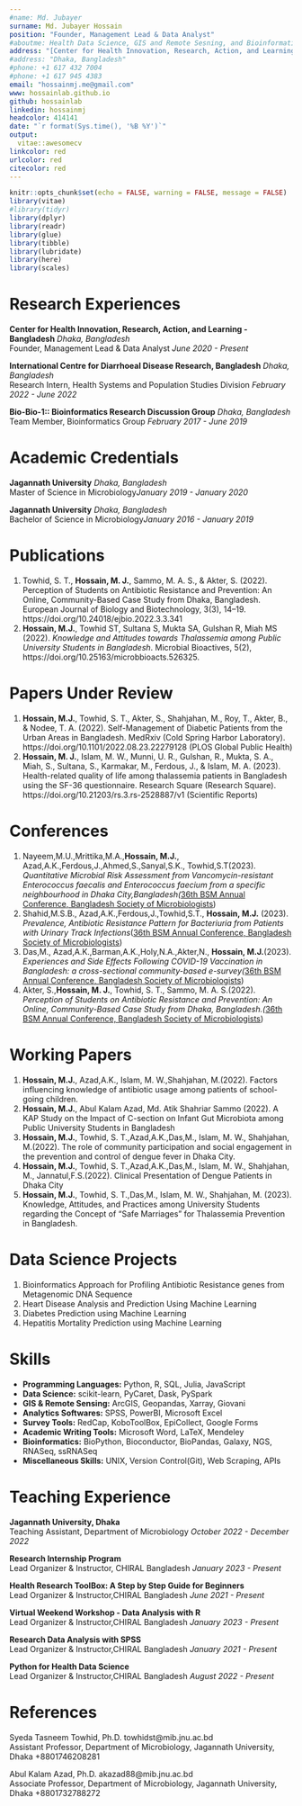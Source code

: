 ```yaml
---
#name: Md. Jubayer
surname: Md. Jubayer Hossain
position: "Founder, Management Lead & Data Analyst"
#aboutme: Health Data Science, GIS and Remote Sesning, and Bioinformatics 
address: "[Center for Health Innovation, Research, Action, and Learning - Bangladesh (CHIRAL Bangladesh](http://chiralbd.org/))"
#address: "Dhaka, Bangladesh"
#phone: +1 617 432 7004
#phone: +1 617 945 4383
email: "hossainmj.me@gmail.com"
www: hossainlab.github.io
github: hossainlab
linkedin: hossainmj
headcolor: 414141
date: "`r format(Sys.time(), '%B %Y')`"
output: 
  vitae::awesomecv
linkcolor: red
urlcolor: red
citecolor: red
---
```


```r
knitr::opts_chunk$set(echo = FALSE, warning = FALSE, message = FALSE)
library(vitae)
#library(tidyr)
library(dplyr)
library(readr)
library(glue)
library(tibble)
library(lubridate)
library(here)
library(scales)
```


# Research Experiences
**<span style="font-size:1em;">Center for Health Innovation, Research, Action, and Learning - Bangladesh</span>** \hfill _Dhaka, Bangladesh_  
Founder, Management Lead & Data Analyst \hfill _June 2020 - Present_  

**<span style="font-size:1em;">International Centre for Diarrhoeal Disease Research, Bangladesh</span>** \hfill _Dhaka, Bangladesh_  
Research Intern, Health Systems and Population Studies Division \hfill _February 2022 - June 2022_ 

**<span style="font-size:1em;">Bio-Bio-1:: Bioinformatics Research Discussion Group</span>** \hfill _Dhaka, Bangladesh_  
Team Member, Bioinformatics Group \hfill _February 2017 - June 2019_ 


# Academic Credentials 
**<span style="font-size:1em;">Jagannath University</span>** \hfill _Dhaka, Bangladesh_  
Master of Science in Microbiology\hfill _January 2019  - January 2020_

**<span style="font-size:1em;">Jagannath University</span>** \hfill _Dhaka, Bangladesh_  
Bachelor of Science in Microbiology\hfill _January 2016 - January 2019_

# Publications
1. Towhid, S. T., **Hossain, M. J.**, Sammo, M. A. S., & Akter, S. (2022). Perception of Students on Antibiotic Resistance and Prevention: An Online, Community-Based Case Study from Dhaka, Bangladesh. European Journal of Biology and Biotechnology, 3(3), 14–19. https://doi.org/10.24018/ejbio.2022.3.3.341
2. **Hossain, M.J.**, Towhid ST, Sultana S, Mukta SA, Gulshan R, Miah MS (2022). *Knowledge and Attitudes towards Thalassemia among Public University Students in Bangladesh*. Microbial Bioactives, 5(2), https://doi.org/10.25163/microbbioacts.526325.


# Papers Under Review
1. **Hossain, M.J.**, Towhid, S. T., Akter, S., Shahjahan, M., Roy, T., Akter, B., & Nodee, T. A. (2022). Self-Management of Diabetic Patients from the Urban Areas in Bangladesh. MedRxiv (Cold Spring Harbor Laboratory). https://doi.org/10.1101/2022.08.23.22279128 (PLOS Global Public Health)
2. **Hossain, M. J.**, Islam, M. W., Munni, U. R., Gulshan, R., Mukta, S. A., Miah, S., Sultana, S., Karmakar, M., Ferdous, J., & Islam, M. A. (2023). Health-related quality of life among thalassemia patients in Bangladesh using the SF-36 questionnaire. Research Square (Research Square). https://doi.org/10.21203/rs.3.rs-2528887/v1 (Scientific Reports)

# Conferences 
1. Nayeem,M.U.,Mrittika,M.A.,**Hossain, M.J.**, Azad,A.K.,Ferdous,J.,Ahmed,S.,Sanyal,S.K., Towhid,S.T(2023).
*Quantitative Microbial Risk Assessment from Vancomycin-resistant Enterococcus faecalis and Enterococcus faecium from a specific neighbourhood in Dhaka City,Bangladesh(*[36th BSM Annual Conference, Bangladesh Society of Microbiologists](https://drive.google.com/file/d/1cW5BpYWZEZm-dF8UdBGsOvI7fq8fwtNU/view?usp=sharing))
2. Shahid,M.S.B., Azad,A.K.,Ferdous,J.,Towhid,S.T., **Hossain, M.J.** (2023). *Prevalence, Antibiotic Resistance Pattern for Bacteriuria from Patients with Urinary Track Infections*([36th BSM Annual Conference, Bangladesh Society of Microbiologists](https://drive.google.com/file/d/14YwHlHa93hwYAcpZB_4lDJBN6fRcLaC8/view?usp=sharing))
3. Das,M., Azad,A.K.,Barman,A.K.,Holy,N.A.,Akter,N., **Hossain, M.J.**(2023). *Experiences and Side Effects Following COVID-19 Vaccination in Bangladesh: a cross-sectional community-based e-survey(*[36th BSM Annual Conference, Bangladesh Society of Microbiologists](https://drive.google.com/file/d/11iXPMBtPNBSBT7g4Uul0FjgnFMyuLHyj/view?usp=sharing)) 
4.  Akter, S.,**Hossain, M. J.**, Towhid, S. T., Sammo, M. A. S.(2022). *Perception of Students on Antibiotic Resistance and Prevention: An Online, Community-Based Case Study from Dhaka, Bangladesh.(*[36th BSM Annual Conference, Bangladesh Society of Microbiologists](https://drive.google.com/file/d/1BvFGBkU7xzBD8unzYeN5gbLH3pzAnB5h/view?usp=sharing)) 

\newpage
# Working Papers 
1. **Hossain, M.J.**, Azad,A.K., Islam, M. W.,Shahjahan, M.(2022). Factors influencing knowledge of antibiotic usage among patients of school-going children. 
2. **Hossain, M.J.**, Abul Kalam Azad, Md. Atik Shahriar Sammo (2022). A KAP Study on the Impact of C-section on Infant Gut Microbiota among Public University Students in Bangladesh
3. **Hossain, M.J.**, Towhid, S. T.,Azad,A.K.,Das,M., Islam, M. W., Shahjahan, M.(2022). The role of community participation and social engagement in the prevention and control of dengue fever in Dhaka City. 
4. **Hossain, M.J.**, Towhid, S. T.,Azad,A.K.,Das,M., Islam, M. W., Shahjahan, M., Jannatul,F.S.(2022). Clinical Presentation of Dengue Patients in Dhaka City
5. **Hossain, M.J.**, Towhid, S. T.,Das,M., Islam, M. W., Shahjahan, M. (2023). Knowledge, Attitudes, and Practices among University Students regarding the Concept of “Safe Marriages” for Thalassemia Prevention in Bangladesh.

# Data Science Projects 
1. Bioinformatics Approach for Profiling Antibiotic Resistance genes from Metagenomic DNA Sequence\hfill _\href{https://github.com/hossainlab/ARGs}{\faGithub}_ 
2. Heart Disease Analysis and Prediction Using Machine Learning\hfill _\href{https://github.com/hossainlab/Heart-Study}{\faGithub}_ 
3. Diabetes Prediction using Machine Learning\hfill _\href{https://github.com/hossainlab/Diabetes-Prediction}{\faGithub}_ 
4. Hepatitis Mortality Prediction using Machine Learning
\hfill _\href{https://github.com/hossainlab/Hepatitis-Mortality}{\faGithub}_ 


# Skills 
- **Programming Languages:** Python, R, SQL, Julia, JavaScript
- **Data Science:** scikit-learn, PyCaret, Dask, PySpark
- **GIS & Remote Sensing:** ArcGIS, Geopandas, Xarray, Giovani
- **Analytics Softwares:** SPSS, PowerBI, Microsoft Excel
- **Survey Tools:** RedCap, KoboToolBox, EpiCollect, Google Forms
- **Academic Writing Tools:** Microsoft Word, LaTeX, Mendeley
- **Bioinformatics:** BioPython, Bioconductor, BioPandas, Galaxy, NGS, RNASeq, ssRNASeq
- **Miscellaneous Skills:** UNIX, Version Control(Git), Web Scraping, APIs


# Teaching Experience 
**<span style="font-size:1em;">Jagannath University, Dhaka</span>** \hfill _\href{https://jnu.ac.bd/dept/portal/web/microbiology}{Website}_   
Teaching Assistant, Department of Microbiology \hfill _October 2022 - December 2022_ 

**<span style="font-size:1em;">Research Internship Program</span>** \hfill _\href{https://training.chiralbd.org/courses/research-internship-program-spring-2023/}{Course Website}_     
Lead Organizer & Instructor, CHIRAL Bangladesh \hfill _January 2023 - Present_ 

**<span style="font-size:1em;">Health Research ToolBox: A Step by Step Guide for Beginners</span>** \hfill _\href{https://chiral-hrt.netlify.app/}{Course Website}_  
Lead Organizer & Instructor,CHIRAL Bangladesh \hfill _June 2021 - Present_ 

**<span style="font-size:1em;">Virtual Weekend Workshop - Data Analysis with R</span>** \hfill _\href{https://chiraltraining.github.io/WW01_DataAnalysiswithR/}{Course Website}_  
Lead Organizer & Instructor,CHIRAL Bangladesh \hfill _January 2023 - Present_ 

**<span style="font-size:1em;">Research Data Analysis with SPSS
</span>** \hfill _\href{https://training.chiralbd.org/courses/research-data-analysis-with-spss/}{Course Website}_  
Lead Organizer & Instructor,CHIRAL Bangladesh \hfill _January 2021 - Present_ 

**<span style="font-size:1em;">Python for Health Data Science</span>** \hfill _\href{https://github.com/hossainlab/PY4HDS}{Course Website}_  
Lead Organizer & Instructor,CHIRAL Bangladesh \hfill _August 2022 - Present_ 

# References

<span style="font-size:1em;">Syeda Tasneem Towhid, Ph.D.</span> \hfill towhidst@mib.jnu.ac.bd   
Assistant Professor, Department of Microbiology, Jagannath University, Dhaka \hfill +8801746208281

<span style="font-size:1em;">Abul Kalam Azad, Ph.D.</span> \hfill akazad88@mib.jnu.ac.bd  
Associate Professor, Department of Microbiology, Jagannath University, Dhaka \hfill +8801732788272
